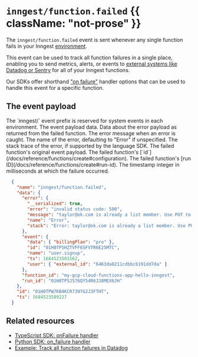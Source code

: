 
# `inngest/function.failed` {{ className: "not-prose" }}

The `inngest/function.failed` event is sent whenever any single function fails in your Inngest [environment](/docs/platform/environments).

This event can be used to track all function failures in a single place, enabling you to send metrics, alerts, or events to [external systems like Datadog or Sentry](/docs/examples/track-failures-in-datadog) for all of your Inngest functions.

Our SDKs offer shorthand ["on failure"](#related-resources) handler options that can be used to handle this event for a specific function.

## The event payload

<Row>
<Col>

<Properties>
  <Property name="name" type={`string: "inngest/function.failed"`} attribute>
    The `inngest/` event prefix is reserved for system events in each environment.
  </Property>
  <Property name="data" type="object" attribute>
    The event payload data.
    <Properties nested>
      <Property name="error" type="object" attribute>
        Data about the error payload as returned from the failed function.
        <Properties nested>
          <Property name="message" type="string" attribute>
            The error message when an error is caught.
          </Property>
          <Property name="name" type="string" attribute>
            The name of the error, defaulting to "Error" if unspecified.
          </Property>
          <Property name="stack" type="string">
            The stack trace of the error, if supported by the language SDK.
          </Property>
        </Properties>
      </Property>
      <Property name="event" type="string" attribute>
        The failed function's original event payload.
      </Property>
      <Property name="function_id" type="string" attribute>
        The failed function's [`id`](/docs/reference/functions/create#configuration).
      </Property>
      <Property name="run_id" type="string" attribute>
        The failed function's [run ID](/docs/reference/functions/create#run-id).
      </Property>
    </Properties>
  </Property>
  <Property name="ts" type="number" attribute>
    The timestamp integer in milliseconds at which the failure occurred.
  </Property>
</Properties>

</Col>
<Col>

```json {{ title: "Example payload" }}
  {
    "name": "inngest/function.failed",
    "data": {
      "error": {
        "__serialized": true,
        "error": "invalid status code: 500",
        "message": "taylor@ok.com is already a list member. Use PUT to insert or update list members.",
        "name": "Error",
        "stack": "Error: taylor@ok.com is already a list member. Use PUT to insert or update list members.\n    at /var/task/.next/server/pages/api/inngest.js:2430:23\n    at process.processTicksAndRejections (node:internal/process/task_queues:95:5)\n    at async InngestFunction.runFn (/var/task/node_modules/.pnpm/inngest@2.6.0_typescript@5.1.6/node_modules/inngest/components/InngestFunction.js:378:32)\n    at async InngestCommHandler.runStep (/var/task/node_modules/.pnpm/inngest@2.6.0_typescript@5.1.6/node_modules/inngest/components/InngestCommHandler.js:459:25)\n    at async InngestCommHandler.handleAction (/var/task/node_modules/.pnpm/inngest@2.6.0_typescript@5.1.6/node_modules/inngest/components/InngestCommHandler.js:359:33)\n    at async ServerTiming.wrap (/var/task/node_modules/.pnpm/inngest@2.6.0_typescript@5.1.6/node_modules/inngest/helpers/ServerTiming.js:69:21)\n    at async ServerTiming.wrap (/var/task/node_modules/.pnpm/inngest@2.6.0_typescript@5.1.6/node_modules/inngest/helpers/ServerTiming.js:69:21)"
      },
      "event": {
        "data": { "billingPlan": "pro" },
        "id": "01H0TPSHZTVFF6SFVTR6E25MTC",
        "name": "user.signup",
        "ts": 1684523501562,
        "user": { "external_id": "6463da8211cdbbcb191dd7da" }
      },
      "function_id": "my-gcp-cloud-functions-app-hello-inngest",
      "run_id": "01H0TPSJ576QY54R6JJ8MEX6JH"
    },
    "id": "01H0TPW7KB4KCR739TG2J3FTHT",
    "ts": 1684523589227
  }
  ```


</Col>
</Row>

## Related resources

* [TypeScript SDK: onFailure handler](/docs/reference/functions/handling-failures)
* [Python SDK: on_failure handler](/docs/reference/python/functions/create#on_failure)
* [Example: Track all function failures in Datadog](/docs/examples/track-failures-in-datadog)